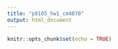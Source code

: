 ```yaml
---
title: "p8105_hw1_cm4070"
output: html_document
---
```


```r
knitr::opts_chunk$set(echo = TRUE)
```
